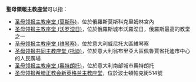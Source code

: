 '''聖母領報主教座堂'''可以指：
* [[圣母领报主教座堂_(莫斯科)|圣母领报主教座堂 (莫斯科)]]，位於俄羅斯莫斯科克里姆林宮內
* [[圣母领报主教座堂_(沃罗涅日)|圣母领报主教座堂 (沃罗涅日)]]，位於俄羅斯城市沃羅涅日，俄羅斯最高的教堂之一
* [[圣母领报主教座堂_(维琴察)|圣母领报主教座堂 (维琴察)]]，位於意大利威尼托大區維琴察
* [[圣母领报共同主教座堂_(托迪)|圣母领报共同主教座堂 (托迪)]]，位於意大利翁布里亞大區佩魯賈省托迪市中心的人民廣場
* [[圣母领报主教座堂_(奥特朗托)|圣母领报主教座堂 (奥特朗托)]]，位於意大利南部城市奧特朗托
* [[圣母领报希腊正教会新英格兰主教座堂|圣母领报希腊正教会新英格兰主教座堂]]，位於波士頓帕克街514號

{{消歧義|Cat=教堂消歧義}}